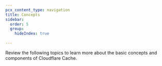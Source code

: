 ```yaml
---
pcx_content_type: navigation
title: Concepts
sidebar:
  order: 5
  group:
    hideIndex: true
    
---
```



Review the following topics to learn more about the basic concepts and components of Cloudflare Cache.

<DirectoryListing />
